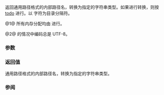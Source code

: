 {{cpp/experimental/fs/path/title|generic_string,generic_wstring,generic_u8string,...}}
{{cpp/experimental/fs/path/navbar}}
{{dcl begin}}
{{dcl | num=1 | since=fs_ts | 1=
template&lt; class CharT, class Traits = std::char_traits&lt;CharT&gt;,
          class Alloc = std::allocator&lt;CharT&gt; &gt;
std::basic_string&lt;CharT,Traits,Alloc&gt;
    generic_string( const Alloc&amp; a = Alloc() ) const;
}}
{{dcl rev begin | num=2 | since=fs_ts}}
{{dcl | 
std::string generic_string() const;
}}
{{dcl |
std::wstring generic_wstring() const;
}}
{{dcl |
std::string generic_u8string() const;
}}
{{dcl |
std::u16string generic_u16string() const;
}}
{{dcl |
std::u32string generic_u32string() const;
}}
{{dcl rev end}}
{{dcl end}}

返回通用路径格式的内部路径名，转换为指定的字符串类型。如果进行转换，则按 [[todo]] 进行。以 {{tt|/}} 字符为目录分隔符。

@1@ 所有内存分配均由 {{tt|a}} 进行。

@2@ {{tt|u8string()}} 的情况中编码总是 UTF-8。

===参数===
{{par begin}}
{{par | a | 用以构造字符串的分配器}}
{{par req | {{tt|CharT}} 必须为编码字符类型（{{c|char}}、{{c|wchar_t}}、{{c|char16_t}} 和 {{c|char32_t}}）之一}}
{{par end}}

===返回值===
通用路径格式的内部路径名，转换为指定的字符串类型。

{{cpp/impldef exception}}

===参阅===
{{dsc begin}}
{{dsc inc | cpp/experimental/fs/path/dsc string}}
{{dsc end}}